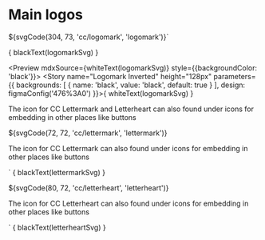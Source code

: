
<Meta title="Assets/Logos/Main" />

# Main logos

${svgCode(304, 73, 'cc/logomark', 'logomark')}`

<Preview mdxSource={blackText(logomarkSvg)}>
  <Story name="Logomark" height="128px" parameters={{
    design: figmaConfig('1%3A13')
  }}>{
    blackText(logomarkSvg)
  }</Story>
</Preview>

<Preview mdxSource={whiteText(logomarkSvg)} style={{backgroundColor: 'black'}}>
  <Story name="Logomark Inverted" height="128px" parameters={{
    backgrounds: [
      { name: 'black', value: 'black', default: true }
    ],
    design: figmaConfig('476%3A0')
  }}>{
    whiteText(logomarkSvg)
  }</Story>
</Preview>

The icon for CC Lettermark and Letterheart can also found under icons for embedding in other places like buttons

${svgCode(72, 72, 'cc/lettermark', 'lettermark')}
<p>The icon for CC Lettermark can also found under icons for embedding in other places like buttons</p>`

<Preview mdxSource={blackText(lettermarkSvg)}>
  <Story name="Lettermark" height="128px" parameters={{
    design: figmaConfig('712%3A8')
  }}>{
    blackText(lettermarkSvg)
  }</Story>
</Preview>

${svgCode(80, 72, 'cc/letterheart', 'letterheart')}
<p>The icon for CC Letterheart can also found under icons for embedding in other places like buttons</p>`

<Preview mdxSource={blackText(letterheartSvg)}>
  <Story name="Letterheart" height="128px" parameters={{
    design: figmaConfig('712%3A7')
  }}>{
    blackText(letterheartSvg)
  }</Story>
</Preview>
